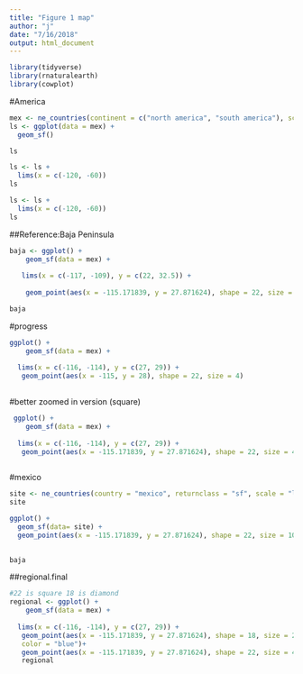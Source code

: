 ```yaml
---
title: "Figure 1 map"
author: "j"
date: "7/16/2018"
output: html_document
---
```

```r
library(tidyverse)
library(rnaturalearth)
library(cowplot)
```



#America
```r
mex <- ne_countries(continent = c("north america", "south america"), scale = "medium", returnclass = "sf")
ls <- ggplot(data = mex) +
  geom_sf()

ls

```


```r
ls <- ls +
  lims(x = c(-120, -60))
ls
```


```r
ls <- ls +
  lims(x = c(-120, -60))
ls
```




##Reference:Baja Peninsula

```r
baja <- ggplot() +
    geom_sf(data = mex) +
  
   lims(x = c(-117, -109), y = c(22, 32.5)) + 
  
    geom_point(aes(x = -115.171839, y = 27.871624), shape = 22, size = 4, color = "red") 

baja
```


#progress

```r
ggplot() +
    geom_sf(data = mex) +
  
  lims(x = c(-116, -114), y = c(27, 29)) +
   geom_point(aes(x = -115, y = 28), shape = 22, size = 4) 
    


```

#better zoomed in version (square)

```r


 ggplot() +
    geom_sf(data = mex) +
  
  lims(x = c(-116, -114), y = c(27, 29)) +
   geom_point(aes(x = -115.171839, y = 27.871624), shape = 22, size = 4) 
    

```







#mexico
```r
site <- ne_countries(country = "mexico", returnclass = "sf", scale = "large")
site

ggplot() +
  geom_sf(data= site) +
  geom_point(aes(x = -115.171839, y = 27.871624), shape = 22, size = 10, color = "red")
  


```



```r
baja
```


##regional.final

```r
#22 is square 18 is diamond
regional <- ggplot() +
    geom_sf(data = mex) +
  
  lims(x = c(-116, -114), y = c(27, 29)) +
   geom_point(aes(x = -115.171839, y = 27.871624), shape = 18, size = 2, 
   color = "blue")+
   geom_point(aes(x = -115.171839, y = 27.871624), shape = 22, size = 4) 
   regional
```

